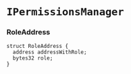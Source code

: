 # `IPermissionsManager`

### RoleAddress

```solidity
struct RoleAddress {
  address addressWithRole;
  bytes32 role;
}
```

